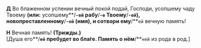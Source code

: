 **Д** Во блаженном успении вечный покой подай, Господи, усопшему чаду Твоему **(или:** усопшему**/**`-ей` рабу**/**`-е` Твоему**/**`-ей`<R>)</R>, новопреставленному**/**`-ой` **(имя)**, и сотвори ему**/**`ей` вечную память!

**Н** Вечная память! **(Трижды.)**  
<R>[</R>Душа его**/**`её` пребудет во бла́ге. Память о нём**/**`ней` из рода в род.<R>]</R>
